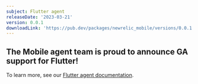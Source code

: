 ```yaml
---
subject: Flutter agent
releaseDate: '2023-03-21'
version: 0.0.1
downloadLink: 'https://pub.dev/packages/newrelic_mobile/versions/0.0.1'
---
```


## The Mobile agent team is proud to announce GA support for Flutter!

To learn more, see our [Flutter agent documentation](/docs/mobile-monitoring/new-relic-mobile-flutter/monitor-your-flutter-application/).
